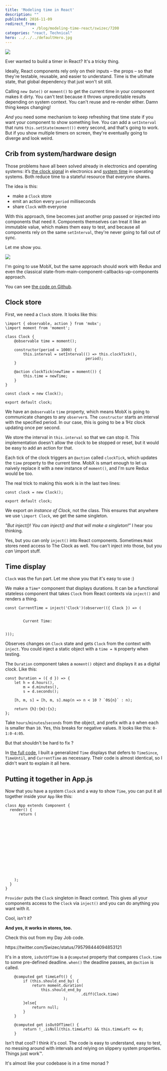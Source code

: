 ```yaml
---
title: 'Modeling time in React'
description: ""
published: 2016-11-09
redirect_from: 
            - /blog/modeling-time-react/swizec/7200
categories: "react, Technical"
hero: ../../../defaultHero.jpg
---
```

![](./img/blog-wp-content-uploads-2016-11-clock-example.gif)



Ever wanted to build a timer in React? It's a tricky thing.



Ideally, React components rely only on their inputs – the props – so that they're testable, reusable, and easier to understand. Time is the ultimate state, that global dependency that just won't sit still.



Calling `new Date()` or `moment()` to get the current time in your component makes it dirty. You can't test because it throws unpredictable results depending on system context. You can't reuse and re-render either. Damn thing keeps changing!



_And_ you need some mechanism to keep refreshing that time state if you want your component to show something live. You can add a `setInterval` that runs `this.setState(moment())` every second, and that's going to work. But if you show multiple timers on screen, they're eventually going to diverge and look weird.



## Crib from system/hardware design



Those problems have all been solved already in electronics and operating systems: it’s [the clock signal](https://en.wikipedia.org/wiki/Clock_signal) in electronics and [system time](https://en.wikipedia.org/wiki/System_time) in operating systems. Both reduce time to a stateful resource that everyone shares.



The idea is this:



- make a `Clock` store
- emit an action every `period` milliseconds
- share `Clock` with everyone



With this approach, time becomes just another prop passed or injected into components that need it. Components themselves can treat it like an immutable value, which makes them easy to test, and because all components rely on the same `setInterval`, they're never going to fall out of sync.



Let me show you.



![](./img/blog-wp-content-uploads-2016-11-clock-actions.gif)



I'm going to use MobX, but the same approach should work with Redux and even the classical state-from-main-component-callbacks-up-components approach.



You can see [the code on Github](https://github.com/Swizec/mobx-clock-example).



## Clock store



First, we need a `Clock` store. It looks like this:



```
\import { observable, action } from 'mobx';
\import moment from 'moment';

class Clock {
    @observable time = moment();

    constructor(period = 1000) {
        this.interval = setInterval(() => this.clockTick(),
                                    period);
    }

    @action clockTick(newTime = moment()) {
        this.time = newTime;
    }
}

const clock = new Clock();

export default clock;
```



We have an `@observable` `time` property, which means MobX is going to communicate changes to any `observer`s. The `constructor` starts an interval with the specified period. In our case, this is going to be a 1Hz clock updating once per second.



We store the interval in `this.interval` so that we can stop it. This implementation doesn't allow the clock to be stopped or reset, but it would be easy to add an action for that.



Each tick of the clock triggers an `@action` called `clockTick`, which updates the `time` property to the current time. MobX is smart enough to let us naively replace it with a new instance of `moment()`, and I'm sure Redux would be too.



The real trick to making this work is in the last two lines:



```
const clock = new Clock();

export default clock;
```



We export _an instance of Clock_, not the class. This ensures that anywhere we use `\import Clock`, we get the same singleton.



_"But inject()! You can inject() and that will make a singleton!”_ I hear you thinking.



Yes, but you can only `inject()` into React components. Sometimes `MobX` stores need access to The Clock as well. You can't inject into those, but you _can_ \\import stuff.



## Time display



`Clock` was the fun part. Let me show you that it's easy to use :)



We make a `Time*` component that displays durations. It can be a functional stateless component that takes `Clock` from React contexts via `inject()` and renders a thing.



```
const CurrentTime = inject('Clock')(observer(({ Clock }) => (
    

        Current Time: 
    

)));
```



Observes changes on `Clock` state and gets `Clock` from the context with `inject`. You could inject a static object with a `time = N` property when testing.



The `Duration` component takes a `moment()` object and displays it as a digital clock. Like this:



```
const Duration = ({ d }) => {
    let h = d.hours(),
        m = d.minutes(),
        s = d.seconds();

    [h, m, s] = [h, m, s].map(n => n < 10 ? `0${n}` : n);

    return {h}:{m}:{s};
};
```



Take `hours`/`minutes`/`seconds` from the object, and prefix with a `0` when each is smaller than `10`. Yes, this breaks for negative values. It looks like this: `0-1:0-4:05`.



But that shouldn't be hard to fix ?



In [the full code](https://github.com/Swizec/mobx-clock-example), I built a generalized `Time` displays that defers to `TimeSince`, `TimeUntil`, and `CurrentTime` as necessary. Their code is almost identical, so I didn't want to explain it all here.



## Putting it together in App.js



Now that you have a system `Clock` and a way to show `Time`, you can put it all together inside your `App` like this:



```
class App extends Component {
  render() {
      return (
          
              

                  
                  

                      
                      
                      
                  

              

          
    );
  }
}
```



`Provider` puts the `Clock` singleton in React context. This gives all your components access to the `Clock` via `inject()` and you can do anything you want with it.



Cool, isn't it?



**And yes, it works in stores, too.**



Check this out from my Day Job code.



https&#x3A;//twitter.com/Swizec/status/795798444094853121



It's in a store, `isOutOfTime` is a `@computed` property that compares `Clock.time` to some pre-defined deadline. `when()` the deadline passes, an `@action` is called.



```
    @computed get timeLeft() {
        if (this.should_end_by) {
            return moment.duration(
                this.should_end_by
                                  .diff(Clock.time)
                          );
        }else{
            return null;
        }
    }

    @computed get isOutOfTime() {
        return !_.isNull(this.timeLeft) && this.timeLeft <= 0;
    }
```



Isn't that cool? I think it's cool. The code is easy to understand, easy to test, no messing around with intervals and relying on slippery system properties. Things just work™.



It's almost like your codebase is in a time monad ?